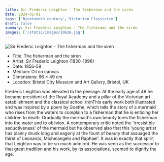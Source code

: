 ```yaml
---
title: Sir Frederic Leighton - The fisherman and the siren
date: 2024-01-01
tags: ['Nineteenth century','Victorian Classicism']
draft: false
summary: Sir Frederic Leighton - The fisherman and the siren
images: ['/static/images/10626.jpg']
---
```


![Sir Frederic Leighton - The fisherman and the siren](/static/images/10626.jpg)

* Title: The fisherman and the siren
* Artist: Sir Frederic Leighton (1830-1896)
* Date: 1856-58
* Medium: Oil on canvas
* Dimensions: 66 × 49 cm
* Location: Bristol City Museum and Art Gallery, Bristol, UK

Frederic Leighton was elevated to the peerage. At the early age of 48 he became president of the Royal Academy and a pillar of the Victorian art establishment and the classical school.\n\nThis early work both illustrated and was inspired by a poem by Goethe, which tells the story of a mermaid who rises from the waters to complain to a fisherman that he is enticing her children to death. Gradually the mermaid's own beauty lures the fisherman into the water and to oblivion. A contemporary critic noted the 'irresistible seductiveness' of the mermaid but he observed also that this 'young artist has plainly drunk long and eagerly at the fount of beauty that assuaged the thirst of Leonardo, Michelangelo and Raphael'. It was in exactly that spirit that Leighton was to be so much admired. He was seen as the successor to that great tradition and his work, by its associations, seemed to dignify the age.

